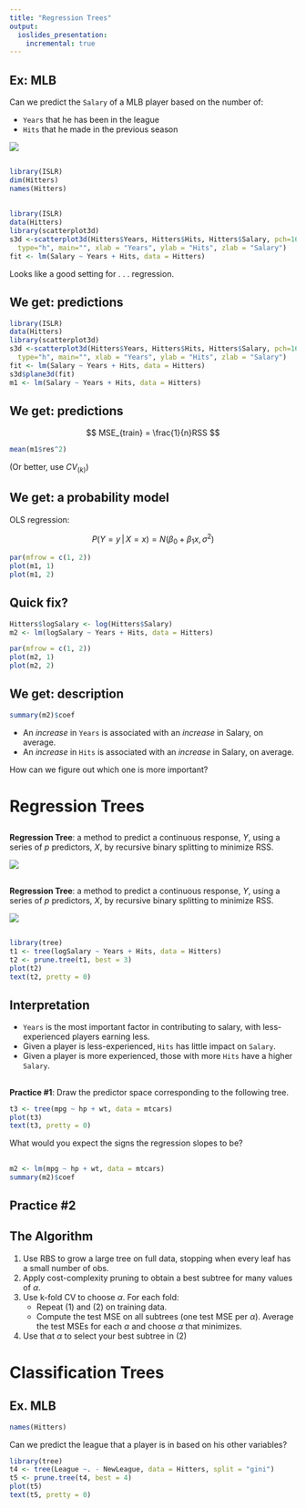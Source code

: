 ```yaml
---
title: "Regression Trees"
output:
  ioslides_presentation:
    incremental: true
---
```


## Ex: MLB {.vcenter .flexbox}

Can we predict the `Salary` of a MLB player based on the number of:

- `Years` that he has been in the league
- `Hits` that he made in the previous season

<img src="http://a.espncdn.com/photo/2011/0615/pg2_g_scmidt_sy_576.jpg"> 


##

```r
library(ISLR)
dim(Hitters)
names(Hitters)
```


## {.build}

```r
library(ISLR)
data(Hitters)
library(scatterplot3d)
s3d <-scatterplot3d(Hitters$Years, Hitters$Hits, Hitters$Salary, pch=16, highlight.3d=TRUE,
  type="h", main="", xlab = "Years", ylab = "Hits", zlab = "Salary")
fit <- lm(Salary ~ Years + Hits, data = Hitters)
```

Looks like a good setting for . . . regression.

## We get: predictions {.build}

```r
library(ISLR)
data(Hitters)
library(scatterplot3d)
s3d <-scatterplot3d(Hitters$Years, Hitters$Hits, Hitters$Salary, pch=16, highlight.3d=TRUE,
  type="h", main="", xlab = "Years", ylab = "Hits", zlab = "Salary")
fit <- lm(Salary ~ Years + Hits, data = Hitters)
s3d$plane3d(fit)
m1 <- lm(Salary ~ Years + Hits, data = Hitters)
```


## We get: predictions {.build}

$$
MSE_{train} = \frac{1}{n}RSS
$$

```r
mean(m1$res^2)
```

(Or better, use $CV_{(k)}$)


## We get: a probability model {.build}

OLS regression:

$$
P(Y = y \, | \, X = x) = N(\beta_0 + \beta_1x, \sigma^2)
$$

```r
par(mfrow = c(1, 2))
plot(m1, 1)
plot(m1, 2)
```


## Quick fix?

```r
Hitters$logSalary <- log(Hitters$Salary)
m2 <- lm(logSalary ~ Years + Hits, data = Hitters)
```

```r
par(mfrow = c(1, 2))
plot(m2, 1)
plot(m2, 2)
```


## We get: description {.build}

```r
summary(m2)$coef
```

- An *increase* in `Years` is associated with an *increase* in Salary, on average.
- An *increase* in `Hits` is associated with an *increase* in Salary, on average.

How can we figure out which one is more important?


# Regression Trees

## {.build .vcenter .flexbox}

**Regression Tree**: a method to predict a continuous response, $Y$, using a series
of $p$ predictors, $X$, by recursive binary splitting to minimize RSS.

<!-- Credit: Barry Pate -->
<img src="../figs/oak.jpeg">


## {.vcenter .flexbox}

**Regression Tree**: a method to predict a continuous response, $Y$, using a series
of $p$ predictors, $X$, by recursive binary splitting to minimize RSS.

<!-- Credit: Barry Pate -->
<img src="../figs/oakflip.jpg">


##

```r
library(tree)
t1 <- tree(logSalary ~ Years + Hits, data = Hitters)
t2 <- prune.tree(t1, best = 3)
plot(t2)
text(t2, pretty = 0)
```


## Interpretation {.build}

- `Years` is the most important factor in contributing to salary, with less-experienced
players earning less.
- Given a player is less-experienced, `Hits` has little impact on `Salary`.
- Given a player is more experienced, those with more `Hits` have a higher `Salary`.


## 
**Practice #1**: Draw the predictor space corresponding to the following tree.

```r
t3 <- tree(mpg ~ hp + wt, data = mtcars)
plot(t3)
text(t3, pretty = 0)
```

What would you expect the signs the regression slopes to be?

##

```r
m2 <- lm(mpg ~ hp + wt, data = mtcars)
summary(m2)$coef
```


## Practice #2


## The Algorithm {.build}

1. Use RBS to grow a large tree on full data, stopping when every leaf has a 
small number of obs.
2. Apply cost-complexity pruning to obtain a best subtree for many values of $\alpha$.
3. Use k-fold CV to choose $\alpha$. For each fold:
    - Repeat (1) and (2) on training data.
    - Compute the test MSE on all subtrees (one test MSE per $\alpha$).
    Average the test MSEs for each $\alpha$ and choose $\alpha$ that minimizes.
4. Use that $\alpha$ to select your best subtree in (2)

# Classification Trees

## Ex. MLB

```r
names(Hitters)
```

Can we predict the league that a player is in based on his other variables?


```r
library(tree)
t4 <- tree(League ~. - NewLeague, data = Hitters, split = "gini")
t5 <- prune.tree(t4, best = 4)
plot(t5)
text(t5, pretty = 0)
```

